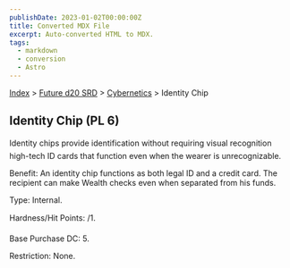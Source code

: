 ```yaml
---
publishDate: 2023-01-02T00:00:00Z
title: Converted MDX File
excerpt: Auto-converted HTML to MDX.
tags:
  - markdown
  - conversion
  - Astro
---
```


[Index](-index) > [Future d20 SRD](future-d20-srd-index) > [Cybernetics](future-d20-srd-cybernetics-index) > Identity Chip

## Identity Chip (PL 6)

Identity chips provide identification without requiring visual recognition high-tech ID cards that function even when the wearer is unrecognizable.

Benefit: An identity chip functions as both legal ID and a credit card. The recipient can make Wealth checks even when separated from his funds.

Type: Internal.

Hardness/Hit Points: /1.

Base Purchase DC: 5.

Restriction: None.
